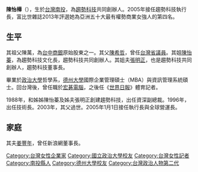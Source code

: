 {{Infobox person 
|name              = 陳怡樺
|image             = 
|image_size        = 
|caption           =
|birth_date        = {{birth year and age|1959}}
|birth_place       = {{ROC|臺灣省}}[[南投縣|南投縣]]
|death_date        = 
|death_place       = 
|other_names       = 
|occupation        = [[趨勢科技|趨勢科技]]執行長
|awards            = 
|教育程度           = [[政治大學|政治大學]]哲學系<br>[[德州大學|德州大學]]國際企業管理碩士（MBA）與資訊管理系統碩士
|alma_mater        = [[政治大學|政治大學]]<br>[[德州大學|德州大學]]
|spouse            = [[姜豐年|姜豐年]]
|父母               = 陳希哲（父）
|親屬               = 陳萬（祖父）<br>陳怡蓁（姐）<br>[[張明正|張明正]]（姊夫）
|nationality       = {{ROC}}
|known_for         = 
}}

'''陳怡樺'''（{{bd|1959年||||}}），生於[[台灣|台灣]][[南投縣|南投]]，為[[趨勢科技|趨勢科技]]共同創辦人。2005年接任趨勢科技執行長，富比世雜誌2013年評選她為亞洲五十大最有權勢商業女強人的第四名。

==生平==
其祖父陳萬，為[[台中商銀|台中商銀]]原始股東之一。其父[[陳希哲|陳希哲]]，曾任[[台灣省議員|台灣省議員]]。其姐[[陳怡蓁|陳怡蓁]]，為趨勢科技文化長，趨勢科技共同創辦人。其姐夫[[張明正|張明正]]，也是趨勢科技共同創辦人，趨勢科技董事長。

畢業於[[政治大學|政治大學]]哲學系，[[德州大學|德州大學]]國際企業管理碩士（MBA）與資訊管理系統碩士。回台灣後，曾任職於[[宏碁電腦|宏碁電腦]]，之後任《[[世界日報|世界日報]]》體育記者。

1988年，和姊姊陳怡蓁及姊夫張明正創建趨勢科技，出任資深副總裁。1996年，出任技術長。2003年，其父過世。2005年1月1日接任執行長與全球營運長。

==家庭==
其夫[[姜豐年|姜豐年]]，曾任新浪網董事長。
[[Category:台灣女性企業家|Category:台灣女性企業家]]
[[Category:國立政治大學校友|Category:國立政治大學校友]]
[[Category:台灣女性記者|Category:台灣女性記者]]
[[Category:南投縣人|Category:南投縣人]]
[[Category:德州大學校友|Category:德州大學校友]]
[[Category:台灣政治人物第二代|Category:台灣政治人物第二代]]